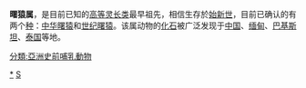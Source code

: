 {{Automatic taxobox
| taxon = Eosimias
| authority = Beard, 1994
| fossil_range = [[始新世|始新世]]
| subdivision_ranks = 種
| subdivision = 
[[中华曙猿|中华曙猿]] ''Eosimias sinensis''<br /> 
[[世紀曙猿|世紀曙猿]] ''Eosimias centennicus''
}}

'''曙猿属'''，是目前已知的[[狭鼻小目|高等灵长类]]最早祖先，相信生存於[[始新世|始新世]]，目前已确认的有两个[[种|种]]：[[中华曙猿|中华曙猿]]和[[世纪曙猿|世纪曙猿]]。该属动物的[[化石|化石]]被广泛发现于[[中国|中国]]、[[缅甸|缅甸]]、[[巴基斯坦|巴基斯坦]]、[[泰国|泰国]]等地。
{{簡鼻亞目|S.}}
{{Taxonbar|from=Q135069}}

[[Category:曙猿科|*]]
[[Category:1994年描述的分类群|S]]
[[分類:亞洲史前哺乳動物|分類:亞洲史前哺乳動物]]